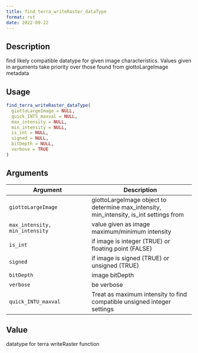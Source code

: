 ```yaml
--- 
title: find_terra_writeRaster_dataType 
format: rst 
date: 2022-09-22 
--- 
```


## Description

find likely compatible datatype for given image characteristics.
 Values given in arguments take priority over those found from giottoLargeImage
 metadata


## Usage

```r
find_terra_writeRaster_dataType(
  giottoLargeImage = NULL,
  quick_INTS_maxval = NULL,
  max_intensity = NULL,
  min_intensity = NULL,
  is_int = NULL,
  signed = NULL,
  bitDepth = NULL,
  verbose = TRUE
)
```


## Arguments

Argument      |Description
------------- |----------------
`giottoLargeImage`     |     giottoLargeImage object to determine max_intensity, min_intensity, is_int settings from
`max_intensity, min_intensity`     |     value given as image maximum/minimum intensity
`is_int`     |     if image is integer (TRUE) or floating point (FALSE)
`signed`     |     if image is signed (TRUE) or unsigned (TRUE)
`bitDepth`     |     image bitDepth
`verbose`     |     be verbose
`quick_INTU_maxval`     |     Treat as maximum intensity to find compatible unsigned integer settings


## Value

datatype for terra writeRaster function


